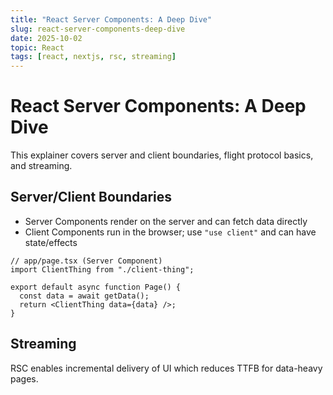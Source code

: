 ```yaml
---
title: "React Server Components: A Deep Dive"
slug: react-server-components-deep-dive
date: 2025-10-02
topic: React
tags: [react, nextjs, rsc, streaming]
---
```


# React Server Components: A Deep Dive

This explainer covers server and client boundaries, flight protocol basics, and streaming.

## Server/Client Boundaries

- Server Components render on the server and can fetch data directly
- Client Components run in the browser; use `"use client"` and can have state/effects

```tsx
// app/page.tsx (Server Component)
import ClientThing from "./client-thing";

export default async function Page() {
  const data = await getData();
  return <ClientThing data={data} />;
}
```

## Streaming

RSC enables incremental delivery of UI which reduces TTFB for data-heavy pages.
